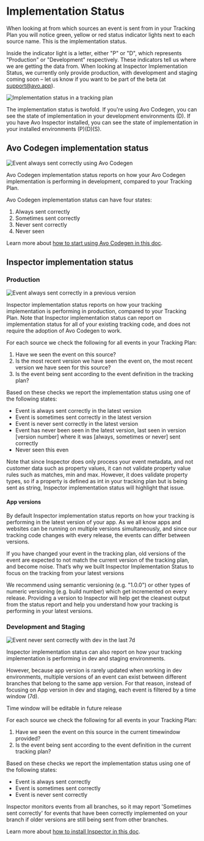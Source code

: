 
# Implementation Status

When looking at from which sources an event is sent from in your Tracking Plan you will notice green, yellow or red status indicator lights next to each source name. This is the implementation status.

Inside the indicator light is a letter, either "P" or "D", which represents "Production" or "Development" respectively. These indicators tell us where we are getting the data from. When looking at Inspector Implementation Status, we currently only provide production, with development and staging coming soon – let us know if you want to be part of the beta (at support@avo.app).

![Implementation status in a tracking plan](/docs/images/workspace/tracking-plan/implementation-status.png)

The implementation status is twofold. If you're using Avo Codegen, you can see the state of implementation in your development environments (D). If you have Avo Inspector installed, you can see the state of implementation in your installed environments (P)(D)(S).

## Avo Codegen implementation status

![Event always sent correctly using Avo Codegen](/docs/images/workspace/tracking-plan/functions-implementation-status.png)

Avo Codegen implementation status reports on how your Avo Codegen implementation is performing in development, compared to your Tracking Plan.

Avo Codegen implementation status can have four states:

1. Always sent correctly
2. Sometimes sent correctly
3. Never sent correctly
4. Never seen

Learn more about [how to start using Avo Codegen in this doc](/implementation/start-using-avo-codegen).

## Inspector implementation status

### Production

![Event always sent correctly in a previous version](/docs/images/workspace/tracking-plan/inspector-implementation-status.png)

Inspector implementation status reports on how your tracking implementation is performing in production, compared to your Tracking Plan. Note that Inspector implementation status can report on implementation status for all of your existing tracking code, and does not require the adoption of Avo Codegen to work.

For each source we check the following for all events in your Tracking Plan:

1. Have we seen the event on this source?
2. Is the most recent version we have seen the event on, the most recent version we have seen for this source?
3. Is the event being sent according to the event definition in the tracking plan?

Based on these checks we report the implementation status using one of the following states:

- Event is always sent correctly in the latest version
- Event is sometimes sent correctly in the latest version
- Event is never sent correctly in the latest version
- Event has never been seen in the latest version, last seen in version [version number] where it was [always, sometimes or never] sent correctly
- Never seen this even

<Callout type="info">
  Note that since Inspector does only process your event metadata, and not
  customer data such as property values, it can not validate property value
  rules such as matches, min and max. However, it does validate property types,
  so if a property is defined as int in your tracking plan but is being sent as
  string, Inspector implementation status will highlight that issue.
</Callout>

#### App versions

By default Inspector implementation status reports on how your tracking is performing in the latest version of your app. As we all know apps and websites can be running on multiple versions simultaneously, and since our tracking code changes with every release, the events can differ between versions.

If you have changed your event in the tracking plan, old versions of the event are expected to not match the current version of the tracking plan, and become noise. That’s why we built Inspector Implementation Status to focus on the tracking from your latest versions

We recommend using semantic versioning (e.g. "1.0.0") or other types of numeric versioning (e.g. build number) which get incremented on every release. Providing a version to Inspector will help get the cleanest output from the status report and help you understand how your tracking is performing in your latest versions.

### Development and Staging

![Event never sent correctly with dev in the last 7d](/docs/images/workspace/tracking-plan/dev-inspector-status.png)

Inspector implementation status can also report on how your tracking implementation is performing in dev and staging environments.

However, because app version is rarely updated when working in dev environments, multiple versions of an event can exist between different branches
that belong to the same app version. For that reason, instead of focusing on App version in dev and staging, each event is filtered by a time window (7d).

<Callout type="info">Time window will be editable in future release</Callout>

For each source we check the following for all events in your Tracking Plan:

1. Have we seen the event on this source in the current timewindow provided?
2. Is the event being sent according to the event definition in the current tracking plan?

Based on these checks we report the implementation status using one of the following states:

- Event is always sent correctly
- Event is sometimes sent correctly
- Event is never sent correctly

<Callout type="info">
  Inspector monitors events from all branches, so it may report 'Sometimes sent
  correctly' for events that have been correctly implemented on your branch if
  older versions are still being sent from other branches.
</Callout>

Learn more about [how to install Inspector in this doc](/implementation/avo-inspector-sdk-reference).
